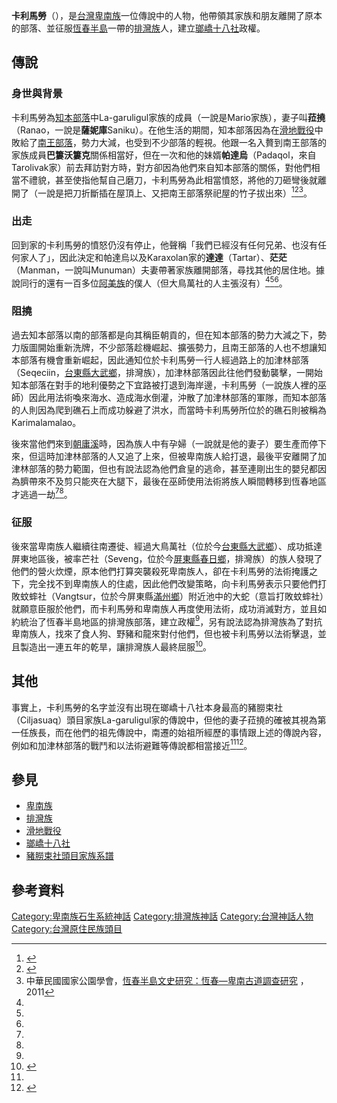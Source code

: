 '''卡利馬勞'''（{{lang-pyu|karimalao}}），是[[台灣|台灣]][[卑南族|卑南族]]一位傳說中的人物，他帶領其家族和朋友離開了原本的部落、並征服[[恆春半島|恆春半島]]一帶的[[排灣族|排灣族]]人，建立[[瑯嶠十八社|瑯嶠十八社]]政權。
==傳說==
===身世與背景===
卡利馬勞為[[知本部落|知本部落]]中La-garuligul家族的成員（一說是Mario家族），妻子叫'''菈撓'''（Ranao，一說是'''薩妮庫'''Saniku）。在他生活的期間，知本部落因為在[[滑地戰役|滑地戰役]]中敗給了[[南王部落|南王部落]]，勢力大減，也受到不少部落的輕視。他跟一名入贅到南王部落的家族成員'''巴簍沃簍克'''關係相當好，但在一次和他的妹婿'''帕達烏'''（Padaqol，來自Tarolivak家）前去拜訪對方時，對方卻因為他們來自知本部落的關係，對他們相當不禮貌，甚至使指他幫自己磨刀，卡利馬勞為此相當憤怒，將他的刀砸彎後就離開了（一說是把刀折斷插在屋頂上、又把南王部落祭祀屋的竹子拔出來）<ref name="台灣原住民史-卑南族史篇">{{cite book|last=|first=|date=1998-12-01|title=台灣原住民史-卑南族史篇|url=https://www.books.com.tw/products/0010362281|location=|publisher=國史館台灣文獻館|page=|isbn=9789570231434|author=宋龍生|access-date=2021-03-03|archive-date=2020-07-10|archive-url=https://web.archive.org/web/20200710124248/https://www.books.com.tw/products/0010362281|dead-url=no}}</ref><ref name="斯卡羅南遷之路">{{cite web|author=|title=斯卡羅南遷之路|url=https://www.dmtip.gov.tw/web/page/detail?l1=4&l2=123|publisher=台灣原住民數位博物館|work=|accessdate=2017-07-06|archive-date=2021-05-13|archive-url=https://web.archive.org/web/20210513090732/https://www.dmtip.gov.tw/web/page/detail?l1=4&l2=123|dead-url=no}}</ref><ref name="恆春半島文史研究">中華民國國家公園學會，[http://www.ktnp.gov.tw/upload/report/20120203_175007.4433.pdf 恆春半島文史研究：恆春—卑南古道調查研究] {{Wayback|url=http://www.ktnp.gov.tw/upload/report/20120203_175007.4433.pdf |date=20140313151958 }}，2011</ref>。
===出走===
回到家的卡利馬勞的憤怒仍沒有停止，他聲稱「我們已經沒有任何兄弟、也沒有任何家人了」，因此決定和帕達烏以及Karaxolan家的'''達達'''（Tartar）、'''茫茫'''（Manman，一說叫Munuman）夫妻帶著家族離開部落，尋找其他的居住地。據說同行的還有一百多位[[阿美族|阿美族]]的僕人（但大鳥萬社的人主張沒有）<ref name="台灣原住民史-卑南族史篇"/><ref name="斯卡羅南遷之路"/><ref name="恆春半島文史研究"/>。
===阻撓===
過去知本部落以南的部落都是向其稱臣朝貢的，但在知本部落的勢力大減之下，勢力版圖開始重新洗牌，不少部落趁機崛起、擴張勢力，且南王部落的人也不想讓知本部落有機會重新崛起，因此通知位於卡利馬勞一行人經過路上的加津林部落（Seqeciin，[[台東縣|台東縣]][[大武鄉_(台灣)|大武鄉]]，排灣族），加津林部落因此往他們發動襲擊，一開始知本部落在對手的地利優勢之下宜路被打退到海岸邊，卡利馬勞（一說族人裡的巫師）因此用法術喚來海水、造成海水倒灌，沖散了加津林部落的軍隊，而知本部落的人則因為爬到礁石上而成功躲避了洪水，而當時卡利馬勞所位於的礁石則被稱為Karimalamalao。

後來當他們來到[[朝庸溪|朝庸溪]]時，因為族人中有孕婦（一說就是他的妻子）要生產而停下來，但這時加津林部落的人又追了上來，但被卑南族人給打退，最後平安離開了加津林部落的勢力範圍，但也有說法認為他們倉皇的逃命，甚至連剛出生的嬰兒都因為臍帶來不及剪只能夾在大腿下，最後在巫師使用法術將族人瞬間轉移到恆春地區才逃過一劫<ref name="斯卡羅南遷之路"/><ref name="恆春半島文史研究"/>。
===征服===
後來當卑南族人繼續往南遷徙、經過大鳥萬社（位於今[[台東縣|台東縣]][[大武鄉_(台灣)|大武鄉]]）、成功抵達屏東地區後，被率芒社（Seveng，位於今[[屏東縣|屏東縣]][[春日鄉|春日鄉]]，排灣族）的族人發現了他們的營火炊煙，原本他們打算突襲殺死卑南族人，卻在卡利馬勞的法術掩護之下，完全找不到卑南族人的住處，因此他們改變策略，向卡利馬勞表示只要他們打敗蚊蟀社（Vangtsur，位於今屏東縣[[滿州鄉|滿州鄉]]）附近池中的大蛇（意旨打敗蚊蟀社）就願意臣服於他們，而卡利馬勞和卑南族人再度使用法術，成功消滅對方，並且如約統治了恆春半島地區的排灣族部落，建立政權<ref name="恆春半島文史研究"/>，另有說法認為排灣族為了對抗卑南族人，找來了食人狗、野豬和龍來對付他們，但也被卡利馬勞以法術擊退，並且製造出一連五年的乾旱，讓排灣族人最終屈服<ref name="卑南族神話與傳說">{{cite book|last=|first=|date=2003-09-01|title=卑南族神話與傳說|url=https://www.books.com.tw/products/0010232851|location=|publisher=晨星|page=|isbn=9574554775|author=達西烏拉彎‧畢馬|access-date=2021-03-06|archive-date=2019-08-06|archive-url=https://web.archive.org/web/20190806062703/https://www.books.com.tw/products/0010232851|dead-url=no}}</ref>。

==其他==
事實上，卡利馬勞的名字並沒有出現在瑯嶠十八社本身最高的豬朥束社（Ciljasuaq）頭目家族La-garuligul家的傳說中，但他的妻子菈撓的確被其視為第一任族長，而在他們的祖先傳說中，南遷的始祖所經歷的事情跟上述的傳說內容，例如和加津林部落的戰鬥和以法術避難等傳說都相當接近<ref name="恆春半島文史研究"/><ref name="台灣原住民族系統所屬之研究">{{cite book|last=|first=|date=2011-11-01|title=台灣原住民族系統所屬之研究|url=https://www.eslite.com/product/1001133192183748|location=|publisher=南天書局|page=|isbn=|author=臺北帝國大學土俗人種學研究室|access-date=2021-03-06|archive-date=2022-03-18|archive-url=https://web.archive.org/web/20220318070635/https://www.eslite.com/product/1001133192183748}}</ref>。

==參見==
*[[卑南族|卑南族]]
*[[排灣族|排灣族]]
*[[滑地戰役|滑地戰役]]
*[[瑯嶠十八社|瑯嶠十八社]]
*[[豬朥束社頭目家族系譜|豬朥束社頭目家族系譜]]

==參考資料==
{{reflist}}

[[Category:卑南族石生系統神話|Category:卑南族石生系統神話]]
[[Category:排灣族神話|Category:排灣族神話]]
[[Category:台灣神話人物|Category:台灣神話人物]]
[[Category:台灣原住民族頭目|Category:台灣原住民族頭目]]
